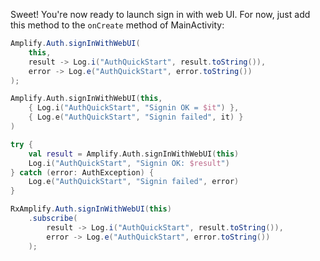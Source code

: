 Sweet! You're now ready to launch sign in with web UI. For now, just add this method to the `onCreate` method of MainActivity:

<BlockSwitcher>
<CodeBlock name="Java">

```java
Amplify.Auth.signInWithWebUI(
    this,
    result -> Log.i("AuthQuickStart", result.toString()),
    error -> Log.e("AuthQuickStart", error.toString())
);
```

</CodeBlock>
<CodeBlock name="Kotlin - Callbacks">

```kotlin
Amplify.Auth.signInWithWebUI(this,
    { Log.i("AuthQuickStart", "Signin OK = $it") },
    { Log.e("AuthQuickStart", "Signin failed", it) }
)
```

</CodeBlock>
<CodeBlock name="Kotlin - Coroutines (Beta)">

```kotlin
try {
    val result = Amplify.Auth.signInWithWebUI(this)
    Log.i("AuthQuickStart", "Signin OK: $result")
} catch (error: AuthException) {
    Log.e("AuthQuickStart", "Signin failed", error)
}
```

</CodeBlock>
<CodeBlock name="RxJava">

```java
RxAmplify.Auth.signInWithWebUI(this)
    .subscribe(
        result -> Log.i("AuthQuickStart", result.toString()),
        error -> Log.e("AuthQuickStart", error.toString())
    );
```

</CodeBlock>
</BlockSwitcher>

